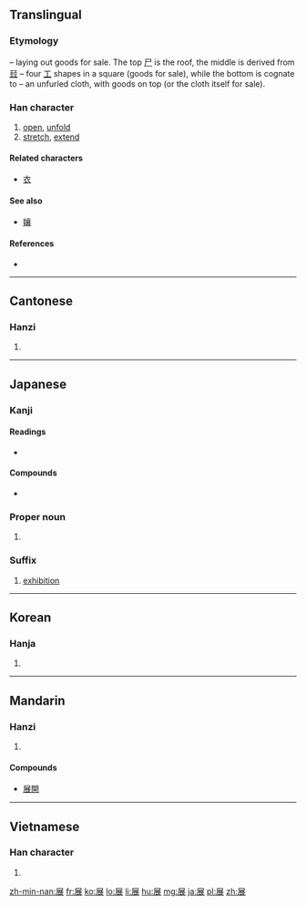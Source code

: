 ==Translingual==

===Etymology===
{{liushu|p}} – laying out goods for sale. The top [[尸]] is the roof, the middle is derived from [[㠭]] – four [[工]] shapes in a square (goods for sale), while the bottom is cognate to {{term|衣||cloth|sc=Hani}} – an unfurled cloth, with goods on top (or the cloth itself for sale).

===Han character===
{{Han char|rn=44|rad=尸|as=07|sn=10|four=7723<sub>2</sub>|canj=尸廿女 (STV)}}

# [[open]], [[unfold]]
# [[stretch]], [[extend]]

====Related characters====
* [[衣]]

====See also====
* [[孃]] {{qualifier|graphically similar lower right component}}

====References====
* {{Han ref|kx=0302.100|dkj=07715|dj=0599.230|hdz=20974.070|uh=5C55|ud=23637|bh=AE69|bd=44649}}

----

==Cantonese==

===Hanzi===
{{yue-hanzi|jyut=|y=jin2}}

# {{defn|lang=yue|sort=尸07}}

----

==Japanese==

===Kanji===
{{ja-kanji|grade=6|rs=尸07}}

====Readings====
* {{ja-readings|on=[[てん]] (ten)|kun=[[つらねる]] (tsuraneru), [[のべる]] (noberu), [[のびる]] (nobiru)}}

====Compounds====
* {{term|展覧会||exhibition|tr=[[てんらんかい]], [[tenrankai]]|lang=ja}}

===Proper noun===
{{ja-pos|k|proper|hira=まこと|rom=Makoto}}

# {{given name|male|lang=ja|sort=まこと}}

===Suffix===
{{ja-pos|k|suffix|hira=てん|rom=-ten}}

# [[exhibition]]
----

==Korean==

===Hanja===
{{ko-hanja|hangeul=전|rv=jeon|mr=chŏn}}

# {{defn|lang=ko|sort=尸07}}

----

==Mandarin==

===Hanzi===
{{cmn-hanzi|pin=[[zhǎn]] ([[zhan3]])|wg=chan<sup>3</sup>}}

# {{defn|lang=cmn|sort=尸07}}

====Compounds====
* [[展開]]

----

==Vietnamese==

===Han character===
{{vi-hantu|[[triển]], [[chẽn]]|rs=尸07}}

# {{defn|lang=vi|sort=尸07}}

[[zh-min-nan:展]]
[[fr:展]]
[[ko:展]]
[[lo:展]]
[[li:展]]
[[hu:展]]
[[mg:展]]
[[ja:展]]
[[pl:展]]
[[zh:展]]